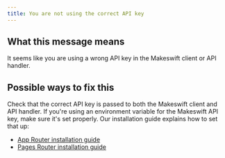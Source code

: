 ```yaml
---
title: You are not using the correct API key
---
```


## What this message means

It seems like you are using a wrong API key in the Makeswift client or API handler.

## Possible ways to fix this

Check that the correct API key is passed to both the Makeswift client and API handler.
If you're using an environment variable for the Makeswift API key, make sure it's set properly.
Our installation guide explains how to set that up:

- [App Router installation guide](/developer/app-router/installation)
- [Pages Router installation guide](/developer/pages-router/installation)
